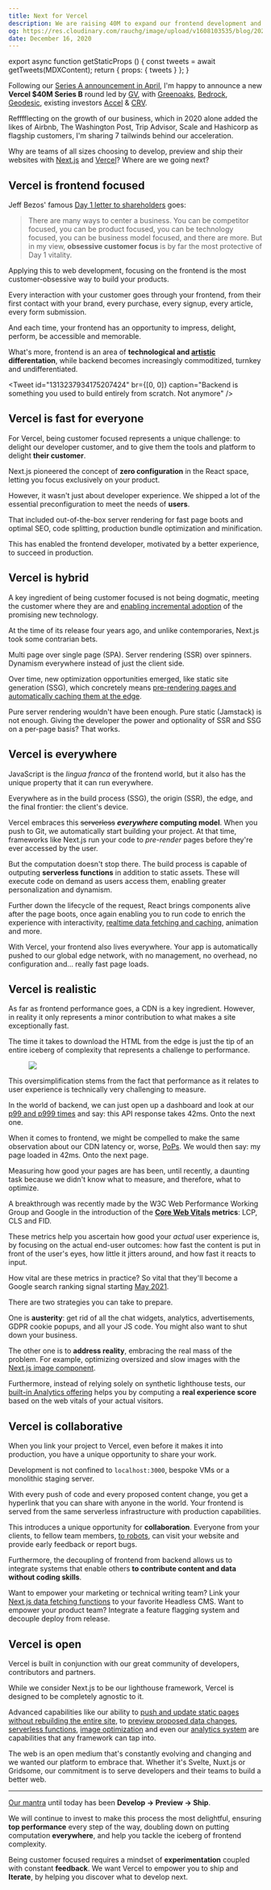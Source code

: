```yaml
---
title: Next for Vercel
description: We are raising 40M to expand our frontend development and collaboration platform
og: https://res.cloudinary.com/rauchg/image/upload/v1608103535/blog/2020/next-for-vercel/D934383E-1387-4D67-9937-191153F0C770_js2tgt.jpg
date: December 16, 2020
---
```



export async function getStaticProps () {
  const tweets = await getTweets(MDXContent);
  return { props: { tweets } };
}

Following our [Series A announcement in April](/2020/vercel), I'm happy to announce a new **Vercel $40M Series B** round led by [GV](https://www.gv.com), with [Greenoaks](http://www.greenoakscap.com), [Bedrock](https://www.bedrockcap.com), [Geodesic](https://www.geodesiccap.com), existing investors [Accel](https://www.accel.com) & [CRV](https://www.crv.com).

Refffflecting on the growth of our business, which in 2020 alone added the likes of Airbnb, The Washington Post, Trip Advisor, Scale and Hashicorp as flagship customers, I'm sharing 7 tailwinds behind our acceleration.

Why are teams of all sizes choosing to develop, preview and ship their websites with [Next.js](https://nextjs.org) and [Vercel](https://vercel.com)? Where are we going next?

<h2 id="frontend-focus">Vercel is frontend focused</h2>

Jeff Bezos' famous [Day 1 letter to shareholders](https://www.aboutamazon.com/news/company-news/2016-letter-to-shareholders) goes:

> There are many ways to center a business. You can be competitor focused, you can be product focused, you can be technology focused, you can be business model focused, and there are more. But in my view, **obsessive customer focus** is by far the most protective of Day 1 vitality.

Applying this to web development, focusing on the frontend is the most customer-obsessive way to build your products.

Every interaction with your customer goes through your frontend, from their first contact with your brand, every purchase, every signup, every article, every form submission.

And each time, your frontend has an opportunity to impress, delight, perform, be accessible and memorable.

What's more, frontend is an area of **technological and [artistic](https://www.fastcompany.com/90521691/first-look-kanye-wests-new-website-turns-shopping-into-art) differentation**, while backend becomes increasingly commoditized, turnkey and undifferentiated.

<Tweet
  id="1313237934175207424"
  br={[0, 0]}
  caption="Backend is something you used to build entirely from scratch. Not anymore"
  />

<h2 id="fast-for-everyone">Vercel is fast for everyone</h2>

For Vercel, being customer focused represents a unique challenge: to delight our developer customer, and to give them the tools and platform to delight **their customer**.

<Tweet id="708675139253174273" caption="The world right before Next.js was born" />

Next.js pioneered the concept of **zero configuration** in the React space, letting you focus exclusively on your product.

However, it wasn't just about developer experience. We shipped a lot of the essential preconfiguration to meet the needs of **users**.

That included out-of-the-box server rendering for fast page boots and optimal SEO, code splitting, production bundle optimization and minification.

This has enabled the frontend developer, motivated by a better experience, to succeed in production. 

<Tweet id="1286769353027801088" br={[0]} caption="Next.js powers giants like Apple and revolutionary products like TikTok.com" />
<h2 id="hybrid">Vercel is hybrid</h2>

A key ingredient of being customer focused is not being dogmatic, meeting the customer where they are and [enabling incremental adoption](https://nextjs.org/blog/incremental-adoption) of the promising new technology.

At the time of its release four years ago, and unlike contemporaries, Next.js took some contrarian bets.

Multi page over single page (SPA). Server rendering (SSR) over spinners. Dynamism everywhere instead of just the client side.

Over time, new optimization opportunities emerged, like static site generation (SSG), which concretely means [pre-rendering pages and automatically caching them at the edge](/2020/static-hoisting).

Pure server rendering wouldn't have been enough. Pure static (Jamstack) is not enough. Giving the developer the power and optionality of SSR and SSG on a per-page basis? That works.

<Tweet id="1260216925671567361" caption="Next.js was in constant evolution, while maintaining backwards compatibility" />

<h2 id="everywhere">Vercel is everywhere</h2>

JavaScript is the _lingua franca_ of the frontend world, but it also has the unique property that it can run everywhere.

Everywhere as in the build process (SSG), the origin (SSR), the edge, and the final frontier: the client's device.

Vercel embraces this <s>serverless</s> **_everywhere_ computing model**. When you push to Git, we automatically start building your project. At that time, frameworks like Next.js run your code to <em>pre-render</em> pages before they're ever accessed by the user.

But the computation doesn't stop there. The build process is capable of outputing **serverless functions** in addition to static assets. These will execute code on demand as users access them, enabling greater personalization and dynamism.

Further down the lifecycle of the request, React brings components alive after the page boots, once again enabling you to run code to enrich the experience with interactivity, [realtime data fetching and caching](https://swr.vercel.app), animation and more.

With Vercel, your frontend also lives everywhere. Your app is automatically pushed to our global edge network, with no management, no overhead, no configuration and… really fast page loads.

<Tweet id="1289979477607383041" caption="From localhost to globalhost" />

<h2 id="realistic">Vercel is realistic</h2>

As far as frontend performance goes, a CDN is a key ingredient. However, in reality it only represents a minor contribution to what makes a site exceptionally fast.

The time it takes to download the HTML from the edge is just the tip of an entire iceberg of complexity that represents a challenge to performance.

<Figure desc="Measuring CDN latency and JS bundle sizes is a bad oversimplification" width={889/2} height={892/2}>
<Image width={889/2} height={892/2} src="https://res.cloudinary.com/rauchg/image/upload/v1608097899/blog/2020/next-for-vercel/6BFD578A-2039-410B-A07D-96399AF24CCD_vvpmcr.jpg" />
</Figure>

This oversimplification stems from the fact that performance as it relates to user experience is technically very challenging to measure.

In the world of backend, we can just open up a dashboard and look at our [p99 and p999 times](http://latencytipoftheday.blogspot.com/2014/06/latencytipoftheday-most-page-loads.html) and say: this API response takes 42ms. Onto the next one.

When it comes to frontend, we might be compelled to make the same observation about our CDN latency or, worse, [PoPs](https://www.fastly.com/blog/why-having-more-pops-isnt-always-better). We would then say: my page loaded in 42ms. Onto the next page.

Measuring how good your pages are has been, until recently, a daunting task because we didn't know what to measure, and therefore, what to optimize.

A breakthrough was recently made by the W3C Web Performance Working Group and Google in the introduction of the **[Core Web Vitals](https://web.dev/vitals/) metrics**: LCP, CLS and FID. 

These metrics help you ascertain how good your _actual_ user experience is, by focusing on the actual end-user outcomes: how fast the content is put in front of the user's eyes, how little it jitters around, and how fast it reacts to input.

How vital are these metrics in practice? So vital that they'll become a Google search ranking signal starting [May 2021](https://www.searchenginejournal.com/google-core-web-vitals-ranking-signals/387142/).

There are two strategies you can take to prepare.

One is **austerity**: get rid of all the chat widgets, analytics, advertisements, GDPR cookie popups, and all your JS code. You might also want to shut down your business.

The other one is to **address reality**, embracing the real mass of the problem. For example, optimizing oversized and slow images with the [Next.js image component](https://nextjs.org/docs/api-reference/next/image).

Furthermore, instead of relying solely on synthetic lighthouse tests, our [built-in Analytics offering](https://vercel.com/analytics) helps you by computing a **real experience score** based on the web vitals of your actual visitors.

<Tweet id="1321153986330828815" caption="Hashicorp uses Vercel analytics to stay true to their performance goals" />

<h2 id="collaborative">Vercel is collaborative</h2>

When you link your project to Vercel, even before it makes it into production, you have a unique opportunity to share your work.

Development is not confined to `localhost:3000`, bespoke VMs or a monolithic staging server.

<Tweet
id="1338797740147552256" caption="Each branch and PR is an opportunity to try your real frontend" />

With every push of code and every proposed content change, you get a hyperlink that you can share with anyone in the world. Your frontend is served from the same serverless infrastructure with production capabilities.

This introduces a unique opportunity for **collaboration**. Everyone from your clients, to fellow team members, [to robots](/2020/develop-preview-test), can visit your website and provide early feedback or report bugs.

Furthermore, the decoupling of frontend from backend allows us to integrate systems that enable others **to contribute content and data without coding skills**.

Want to empower your marketing or technical writing team? Link your [Next.js data fetching functions](https://nextjs.org/docs/basic-features/data-fetching) to your favorite Headless CMS. Want to empower your product team? Integrate a feature flagging system and decouple deploy from release.

<h2 id="open">Vercel is open</h2>

Vercel is built in conjunction with our great community of developers, contributors and partners.

While we consider Next.js to be our lighthouse framework, Vercel is designed to be completely agnostic to it.

Advanced capabilities like our ability to [push and update static pages without rebuilding the entire site](https://twitter.com/KukicAdo/status/1298792983244857345), to [preview proposed data changes](https://next-preview.vercel.app), [serverless functions](https://vercel.com/docs/serverless-functions/introduction), [image optimization](https://vercel.com/docs/next.js/image-optimization) and even our [analytics system](https://vercel.com/docs/analytics) are capabilities that any framework can tap into.

The web is an open medium that's constantly evolving and changing and we wanted our platform to embrace that. Whether it's Svelte, Nuxt.js or Gridsome, our commitment is to serve developers and their teams to build a better web.

<HR />

[Our mantra](https://vercel.com/home) until today has been **Develop → Preview → Ship**.

We will continue to invest to make this process the most delightful, ensuring **top performance** every step of the way, doubling down on putting computation **everywhere**, and help you tackle the iceberg of frontend complexity.

Being customer focused requires a mindset of **experimentation** coupled with constant **feedback**. We want Vercel to empower you to ship and **Iterate**, by helping you discover what to develop next.
